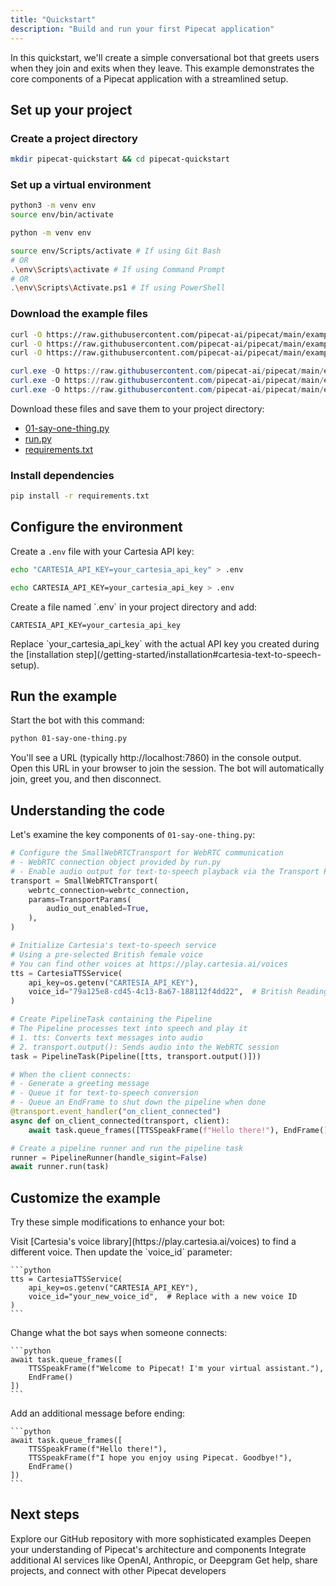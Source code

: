 ```yaml
---
title: "Quickstart"
description: "Build and run your first Pipecat application"
---
```


In this quickstart, we'll create a simple conversational bot that greets users when they join and exits when they leave. This example demonstrates the core components of a Pipecat application with a streamlined setup.

## Set up your project

### Create a project directory

```bash
mkdir pipecat-quickstart && cd pipecat-quickstart
```

### Set up a virtual environment

<Tabs>
  <Tab title="macOS/Linux">

```bash
python3 -m venv env
source env/bin/activate
```

  </Tab>
  <Tab title="Windows">

```bash
python -m venv env

source env/Scripts/activate # If using Git Bash
# OR
.\env\Scripts\activate # If using Command Prompt
# OR
.\env\Scripts\Activate.ps1 # If using PowerShell
```

  </Tab>
</Tabs>

### Download the example files

<Tabs>
  <Tab title="Linux/macOS">

```bash
curl -O https://raw.githubusercontent.com/pipecat-ai/pipecat/main/examples/foundational/01-say-one-thing.py
curl -O https://raw.githubusercontent.com/pipecat-ai/pipecat/main/examples/foundational/run.py
curl -O https://raw.githubusercontent.com/pipecat-ai/pipecat/main/examples/foundational/requirements.txt
```

  </Tab>
  <Tab title="Windows (PowerShell)">

```powershell
curl.exe -O https://raw.githubusercontent.com/pipecat-ai/pipecat/main/examples/foundational/01-say-one-thing.py
curl.exe -O https://raw.githubusercontent.com/pipecat-ai/pipecat/main/examples/foundational/run.py
curl.exe -O https://raw.githubusercontent.com/pipecat-ai/pipecat/main/examples/foundational/requirements.txt
```

  </Tab>
  <Tab title="Manual Download">
  Download these files and save them to your project directory:
  
  - [01-say-one-thing.py](https://github.com/pipecat-ai/pipecat/blob/main/examples/foundational/01-say-one-thing.py)
  - [run.py](https://github.com/pipecat-ai/pipecat/blob/main/examples/foundational/run.py)
  - [requirements.txt](https://github.com/pipecat-ai/pipecat/blob/main/examples/foundational/requirements.txt)
  </Tab>
</Tabs>

### Install dependencies

```bash
pip install -r requirements.txt
```

## Configure the environment

Create a `.env` file with your Cartesia API key:

<Tabs>
  <Tab title="macOS/Linux">

```bash
echo "CARTESIA_API_KEY=your_cartesia_api_key" > .env
```

  </Tab>
  <Tab title="Windows (Command Prompt)">

```bash
echo CARTESIA_API_KEY=your_cartesia_api_key > .env
```

  </Tab>
  <Tab title="Manual Method">
  Create a file named `.env` in your project directory and add:
  
  ```env
  CARTESIA_API_KEY=your_cartesia_api_key
  ```
  </Tab>
</Tabs>

<Note>
  Replace `your_cartesia_api_key` with the actual API key you created during the
  [installation
  step](/getting-started/installation#cartesia-text-to-speech-setup).
</Note>

## Run the example

Start the bot with this command:

```bash
python 01-say-one-thing.py
```

You'll see a URL (typically http://localhost:7860) in the console output. Open this URL in your browser to join the session. The bot will automatically join, greet you, and then disconnect.

## Understanding the code

Let's examine the key components of `01-say-one-thing.py`:

```python
# Configure the SmallWebRTCTransport for WebRTC communication
# - WebRTC connection object provided by run.py
# - Enable audio output for text-to-speech playback via the Transport Parameters
transport = SmallWebRTCTransport(
    webrtc_connection=webrtc_connection,
    params=TransportParams(
        audio_out_enabled=True,
    ),
)

# Initialize Cartesia's text-to-speech service
# Using a pre-selected British female voice
# You can find other voices at https://play.cartesia.ai/voices
tts = CartesiaTTSService(
    api_key=os.getenv("CARTESIA_API_KEY"),
    voice_id="79a125e8-cd45-4c13-8a67-188112f4dd22",  # British Reading Lady
)

# Create PipelineTask containing the Pipeline
# The Pipeline processes text into speech and play it
# 1. tts: Converts text messages into audio
# 2. transport.output(): Sends audio into the WebRTC session
task = PipelineTask(Pipeline([tts, transport.output()]))

# When the client connects:
# - Generate a greeting message
# - Queue it for text-to-speech conversion
# - Queue an EndFrame to shut down the pipeline when done
@transport.event_handler("on_client_connected")
async def on_client_connected(transport, client):
    await task.queue_frames([TTSSpeakFrame(f"Hello there!"), EndFrame()])

# Create a pipeline runner and run the pipeline task
runner = PipelineRunner(handle_sigint=False)
await runner.run(task)
```

## Customize the example

Try these simple modifications to enhance your bot:

<AccordionGroup>
  <Accordion title="Change the voice">
    Visit [Cartesia's voice library](https://play.cartesia.ai/voices) to find a different voice. Then update the `voice_id` parameter:

    ```python
    tts = CartesiaTTSService(
        api_key=os.getenv("CARTESIA_API_KEY"),
        voice_id="your_new_voice_id",  # Replace with a new voice ID
    )
    ```

  </Accordion>
  <Accordion title="Modify the greeting">
    Change what the bot says when someone connects:

    ```python
    await task.queue_frames([
        TTSSpeakFrame(f"Welcome to Pipecat! I'm your virtual assistant."),
        EndFrame()
    ])
    ```

  </Accordion>
  <Accordion title="Add a farewell message">
    Add an additional message before ending:

    ```python
    await task.queue_frames([
        TTSSpeakFrame(f"Hello there!"),
        TTSSpeakFrame(f"I hope you enjoy using Pipecat. Goodbye!"),
        EndFrame()
    ])
    ```

  </Accordion>
</AccordionGroup>

## Next steps

<CardGroup cols={2}>
  <Card
    title="Try more examples"
    icon="code"
    iconType="duotone"
    href="https://github.com/pipecat-ai/pipecat/tree/main/examples"
  >
    Explore our GitHub repository with more sophisticated examples
  </Card>
  <Card
    title="Core concepts"
    icon="book"
    iconType="duotone"
    href="/getting-started/core-concepts"
  >
    Deepen your understanding of Pipecat's architecture and components
  </Card>
  <Card
    title="Supported services"
    icon="plug"
    iconType="duotone"
    href="/server/services/supported-services"
  >
    Integrate additional AI services like OpenAI, Anthropic, or Deepgram
  </Card>
  <Card
    title="Join our community"
    icon="discord"
    iconType="duotone"
    href="https://discord.gg/pipecat"
  >
    Get help, share projects, and connect with other Pipecat developers
  </Card>
</CardGroup>
